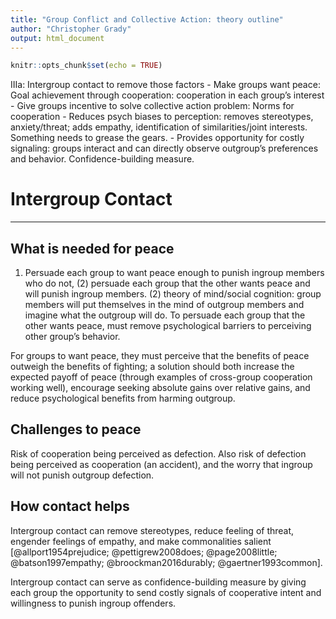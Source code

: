 ```yaml
---
title: "Group Conflict and Collective Action: theory outline"
author: "Christopher Grady"
output: html_document
---
```


```r
knitr::opts_chunk$set(echo = TRUE)
```

IIIa: Intergroup contact to remove those factors
-	Make groups want peace: Goal achievement through cooperation: cooperation in each group’s interest
-	Give groups incentive to solve collective action problem: Norms for cooperation
-	Reduces psych biases to perception: removes stereotypes, anxiety/threat; adds empathy, identification of similarities/joint interests.  Something needs to grease the gears.
-	Provides opportunity for costly signaling: groups interact and can directly observe outgroup’s preferences and behavior.  Confidence-building measure.

# Intergroup Contact














**********

## What is needed for peace

(1) Persuade each group to want peace enough to punish ingroup members who do not, (2) persuade each group that the other wants peace and will punish ingroup members.  (2) theory of mind/social cognition: group members will put themselves in the mind of outgroup members and imagine what the outgroup will do.  To persuade each group that the other wants peace, must remove psychological barriers to perceiving other group's behavior. 

For groups to want peace, they must perceive that the benefits of peace outweigh the benefits of fighting; a solution should both increase the expected payoff of peace (through examples of cross-group cooperation working well), encourage seeking absolute gains over relative gains, and reduce psychological benefits from harming outgroup.


## Challenges to peace

Risk of cooperation being perceived as defection.  Also risk of defection being perceived as cooperation (an accident), and the worry that ingroup will not punish outgroup defection.


## How contact helps

Intergroup contact can remove stereotypes, reduce feeling of threat, engender feelings of empathy, and make commonalities salient [@allport1954prejudice; @pettigrew2008does; @page2008little; @batson1997empathy; @broockman2016durably; @gaertner1993common].  

Intergroup contact can serve as confidence-building measure by giving each group the opportunity to send costly signals of cooperative intent and willingness to punish ingroup offenders.  

